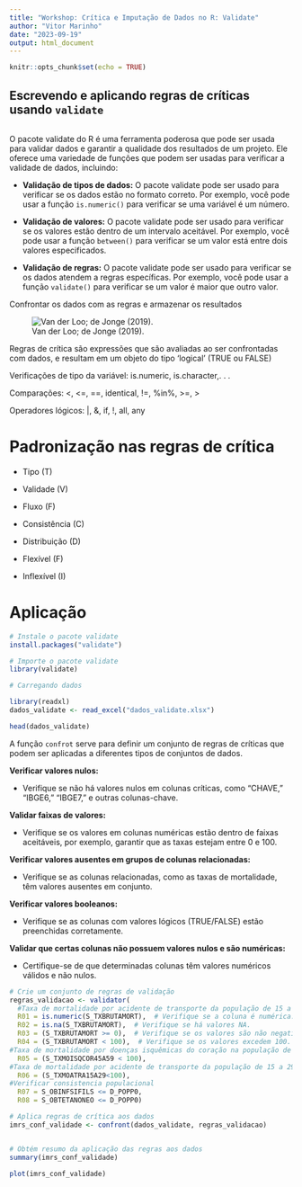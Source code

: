 ```yaml
---
title: "Workshop: Crítica e Imputação de Dados no R: Validate"
author: "Vitor Marinho"
date: "2023-09-19"
output: html_document
---
```


```r
knitr::opts_chunk$set(echo = TRUE)
```

## Escrevendo e aplicando regras de críticas usando `validate`

```r

```

O pacote validate do R é uma ferramenta poderosa que pode ser usada para validar dados e garantir a qualidade dos resultados de um projeto. Ele oferece uma variedade de funções que podem ser usadas para verificar a validade de dados, incluindo:

-   **Validação de tipos de dados:** O pacote validate pode ser usado para verificar se os dados estão no formato correto. Por exemplo, você pode usar a função `is.numeric()` para verificar se uma variável é um número.

-   **Validação de valores:** O pacote validate pode ser usado para verificar se os valores estão dentro de um intervalo aceitável. Por exemplo, você pode usar a função `between()` para verificar se um valor está entre dois valores especificados.

-   **Validação de regras:** O pacote validate pode ser usado para verificar se os dados atendem a regras específicas. Por exemplo, você pode usar a função `validate()` para verificar se um valor é maior que outro valor.

Confrontar os dados com as regras e armazenar os resultados

![Van der Loo; de Jonge (2019).](regras.png)

Regras de crítica são expressões que são avaliadas ao ser confrontadas com dados, e resultam em um objeto do tipo 'logical' (TRUE ou FALSE)

Verificações de tipo da variável: is.numeric, is.character,. . .

Comparações: \<, \<=, ==, identical, !=, %in%, \>=, \>

Operadores lógicos: \|, &, if, !, all, any

# Padronização nas regras de crítica

-   Tipo (T)

-   Validade (V)

-   Fluxo (F)

-   Consistência (C)

-   Distribuição (D)

-   Flexível (F)

-   Inflexível (I)

# Aplicação

```r
# Instale o pacote validate
install.packages("validate")

# Importe o pacote validate
library(validate)

# Carregando dados

library(readxl)
dados_validate <- read_excel("dados_validate.xlsx")

head(dados_validate)

```

A função `confrot` serve para definir um conjunto de regras de críticas que podem ser aplicadas a diferentes tipos de conjuntos de dados.

**Verificar valores nulos:**

-   Verifique se não há valores nulos em colunas críticas, como "CHAVE," "IBGE6," "IBGE7," e outras colunas-chave.

**Validar faixas de valores:**

-   Verifique se os valores em colunas numéricas estão dentro de faixas aceitáveis, por exemplo, garantir que as taxas estejam entre 0 e 100.

**Verificar valores ausentes em grupos de colunas relacionadas:**

-   Verifique se as colunas relacionadas, como as taxas de mortalidade, têm valores ausentes em conjunto.

**Verificar valores booleanos:**

-   Verifique se as colunas com valores lógicos (TRUE/FALSE) estão preenchidas corretamente.

**Validar que certas colunas não possuem valores nulos e são numéricas:**

-   Certifique-se de que determinadas colunas têm valores numéricos válidos e não nulos.

```r


# Crie um conjunto de regras de validação
regras_validacao <- validator(
  #Taxa de mortalidade por acidente de transporte da população de 15 a 29 anos
  R01 = is.numeric(S_TXBRUTAMORT),  # Verifique se a coluna é numérica.
  R02 = is.na(S_TXBRUTAMORT),  # Verifique se há valores NA.
  R03 = (S_TXBRUTAMORT >= 0),  # Verifique se os valores são não negativos.
  R04 = (S_TXBRUTAMORT < 100),  # Verifique se os valores excedem 100.
#Taxa de mortalidade por doenças isquêmicas do coração na população de 45 a 59 anos
  R05 = (S_TXMOISQCOR45A59 < 100), 
#Taxa de mortalidade por acidente de transporte da população de 15 a 29 anos
  R06 = (S_TXMOATRA15A29<100),
#Verificar consistencia populacional
  R07 = S_OBINFSIFILS <= D_POPP0,
  R08 = S_OBTETANONEO <= D_POPP0)


```

```r
# Aplica regras de crítica aos dados
imrs_conf_validade <- confront(dados_validate, regras_validacao)


# Obtém resumo da aplicação das regras aos dados
summary(imrs_conf_validade)


```

```r

plot(imrs_conf_validade)
```
